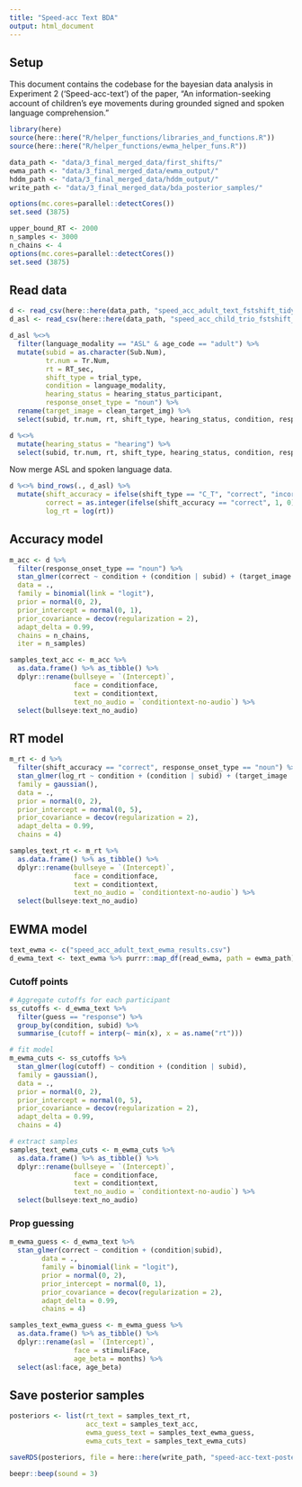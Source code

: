 ```yaml
---
title: "Speed-acc Text BDA"
output: html_document
---
```


## Setup

This document contains the codebase for the bayesian data analysis in Experiment 2 ('Speed-acc-text') of the paper, "An information-seeking account of children's eye movements during grounded signed and spoken language comprehension."

```r
library(here)
source(here::here("R/helper_functions/libraries_and_functions.R"))
source(here::here("R/helper_functions/ewma_helper_funs.R"))

data_path <- "data/3_final_merged_data/first_shifts/"
ewma_path <- "data/3_final_merged_data/ewma_output/"
hddm_path <- "data/3_final_merged_data/hddm_output/"
write_path <- "data/3_final_merged_data/bda_posterior_samples/"

options(mc.cores=parallel::detectCores())
set.seed (3875)
```

```r
upper_bound_RT <- 2000
n_samples <- 3000
n_chains <- 4
options(mc.cores=parallel::detectCores())
set.seed (3875)
```

## Read data

```r
d <- read_csv(here::here(data_path, "speed_acc_adult_text_fstshift_tidy.csv"))
d_asl <- read_csv(here::here(data_path, "speed_acc_child_trio_fstshift_tidy.csv"))
```

```r
d_asl %<>% 
  filter(language_modality == "ASL" & age_code == "adult") %>% 
  mutate(subid = as.character(Sub.Num),
         tr.num = Tr.Num, 
         rt = RT_sec,
         shift_type = trial_type,
         condition = language_modality, 
         hearing_status = hearing_status_participant,
         response_onset_type = "noun") %>% 
  rename(target_image = clean_target_img) %>% 
  select(subid, tr.num, rt, shift_type, hearing_status, condition, response_onset_type, target_image)

d %<>%
  mutate(hearing_status = "hearing") %>% 
  select(subid, tr.num, rt, shift_type, hearing_status, condition, response_onset_type, target_image)
```

Now merge ASL and spoken language data.

```r
d %<>% bind_rows(., d_asl) %>% 
  mutate(shift_accuracy = ifelse(shift_type == "C_T", "correct", "incorrect"),
         correct = as.integer(ifelse(shift_accuracy == "correct", 1, 0)),
         log_rt = log(rt))
```

## Accuracy model

```r
m_acc <- d %>% 
  filter(response_onset_type == "noun") %>% 
  stan_glmer(correct ~ condition + (condition | subid) + (target_image | condition), 
  data = .,
  family = binomial(link = "logit"), 
  prior = normal(0, 2),
  prior_intercept = normal(0, 1),
  prior_covariance = decov(regularization = 2), 
  adapt_delta = 0.99,
  chains = n_chains,
  iter = n_samples)

samples_text_acc <- m_acc %>% 
  as.data.frame() %>% as_tibble() %>% 
  dplyr::rename(bullseye = `(Intercept)`,
                face = conditionface,
                text = conditiontext,
                text_no_audio = `conditiontext-no-audio`) %>% 
  select(bullseye:text_no_audio)
```

## RT model

```r
m_rt <- d %>% 
  filter(shift_accuracy == "correct", response_onset_type == "noun") %>% 
  stan_glmer(log_rt ~ condition + (condition | subid) + (target_image | condition), 
  family = gaussian(),
  data = .,
  prior = normal(0, 2), 
  prior_intercept = normal(0, 5),
  prior_covariance = decov(regularization = 2), 
  adapt_delta = 0.99,
  chains = 4)

samples_text_rt <- m_rt %>% 
  as.data.frame() %>% as_tibble() %>% 
  dplyr::rename(bullseye = `(Intercept)`,
                face = conditionface,
                text = conditiontext,
                text_no_audio = `conditiontext-no-audio`) %>% 
  select(bullseye:text_no_audio)
```

## EWMA model

```r
text_ewma <- c("speed_acc_adult_text_ewma_results.csv")
d_ewma_text <- text_ewma %>% purrr::map_df(read_ewma, path = ewma_path) 
```

### Cutoff points

```r
# Aggregate cutoffs for each participant
ss_cutoffs <- d_ewma_text %>% 
  filter(guess == "response") %>% 
  group_by(condition, subid) %>% 
  summarise_(cutoff = interp(~ min(x), x = as.name("rt"))) 

# fit model
m_ewma_cuts <- ss_cutoffs %>% 
  stan_glmer(log(cutoff) ~ condition + (condition | subid), 
  family = gaussian(),
  data = .,
  prior = normal(0, 2), 
  prior_intercept = normal(0, 5),
  prior_covariance = decov(regularization = 2), 
  adapt_delta = 0.99,
  chains = 4)

# extract samples
samples_text_ewma_cuts <- m_ewma_cuts %>% 
  as.data.frame() %>% as_tibble() %>% 
  dplyr::rename(bullseye = `(Intercept)`,
                face = conditionface,
                text = conditiontext,
                text_no_audio = `conditiontext-no-audio`) %>% 
  select(bullseye:text_no_audio)
```

### Prop guessing

```r
m_ewma_guess <- d_ewma_text %>% 
  stan_glmer(correct ~ condition + (condition|subid),
        data = .,
        family = binomial(link = "logit"), 
        prior = normal(0, 2),
        prior_intercept = normal(0, 1),
        prior_covariance = decov(regularization = 2), 
        adapt_delta = 0.99,
        chains = 4)

samples_text_ewma_guess <- m_ewma_guess %>% 
  as.data.frame() %>% as_tibble() %>% 
  dplyr::rename(asl = `(Intercept)`,
                face = stimuliFace,
                age_beta = months) %>% 
  select(asl:face, age_beta)
```


## Save posterior samples

```r
posteriors <- list(rt_text = samples_text_rt,
                   acc_text = samples_text_acc,
                   ewma_guess_text = samples_text_ewma_guess,
                   ewma_cuts_text = samples_text_ewma_cuts)

saveRDS(posteriors, file = here::here(write_path, "speed-acc-text-posterior-samples.rds"))

beepr::beep(sound = 3)
```
